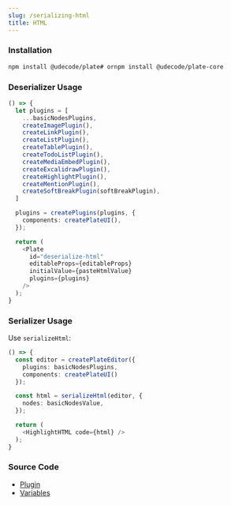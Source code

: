 ```yaml
---
slug: /serializing-html
title: HTML
---
```


### Installation

```bash npm2yarn
npm install @udecode/plate# ornpm install @udecode/plate-core
```

### Deserializer Usage


<SerializingHtmlSandpack />

```ts live
() => {
  let plugins = [
    ...basicNodesPlugins,
    createImagePlugin(),
    createLinkPlugin(),
    createListPlugin(),
    createTablePlugin(),
    createTodoListPlugin(),
    createMediaEmbedPlugin(),
    createExcalidrawPlugin(),
    createHighlightPlugin(),
    createMentionPlugin(),
    createSoftBreakPlugin(softBreakPlugin),
  ]

  plugins = createPlugins(plugins, {
    components: createPlateUI(),
  });

  return (
    <Plate
      id="deserialize-html"
      editableProps={editableProps}
      initialValue={pasteHtmlValue}
      plugins={plugins}
    />
  );
}
```

### Serializer Usage

Use `serializeHtml`:

```ts live
() => {
  const editor = createPlateEditor({
    plugins: basicNodesPlugins,
    components: createPlateUI()
  });

  const html = serializeHtml(editor, {
    nodes: basicNodesValue,
  });

  return (
    <HighlightHTML code={html} />
  );
}
```

### Source Code

- [Plugin](https://github.com/udecode/plate/blob/main/packages/core/src/plugins/html-deserializer/createDeserializeHtmlPlugin.ts)
- [Variables](https://github.com/udecode/plate/blob/main/examples/docusaurus/src/live/live.tsx)
